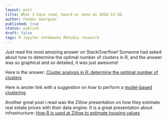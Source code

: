 ```yaml
---
layout: post
title: What I have read, heard or seen on 2016-12-28.
author: Feodor Georgiev
published: true
status: publish
draft: false
tags: R Jupyter notebooks RStudio research 
---
```

  
Just read the most amazing answer on StackOverflow! Someone had asked about how to determine the optimal number of clusters in R, and the answer was so graphical and so detailed, it was just awesome! 
 
Here is the answer: [Cluster analysis in R: determine the optimal number of clusters](http://stackoverflow.com/a/15376462/2872891)
 
Here is anoter link with a suggestion on how to perform a [model-based clustering](http://stats.stackexchange.com/questions/129682/best-clustering-algorithm-for-real-estate-data) 
 
Another great post i read was the Zillow presentation on how they estimate real estate prices with their data engine. It is a great presentation about infrastructure: [How R is used at Zillow to estimate housing values](http://blog.revolutionanalytics.com/2015/08/how-r-is-used-at-zillow-to-estimate-housing-values.html)
